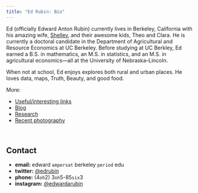 ```yaml
---
title: "Ed Rubin: Bio"
---
```


Ed (officially Edward Anton Rubin) currently lives in Berkeley, California with his amazing wife, [Shelley](http://yourwritinghelper.com), and their awesome kids, Theo and Clara. He is currently a doctoral candidate in the Department of Agricultural and Resource Economics at UC Berkeley. Before studying at UC Berkley, Ed earned a B.S. in mathematics, an M.S. in statistics, and an M.S. in agricultural economics—all at the University of Nebraska–Lincoln.

When not at school, Ed enjoys explores both rural and urban places. He loves data, maps, Truth, Beauty, and good food.

More:

- [Useful/interesting links](links.html)
- [Blog](blog.html)
- [Research](research.html)
- [Recent photography](https://instagram.com/edwardarubin/)

<br>

## Contact

- __email:__ edward `ampersat` berkeley `period` edu
- __twitter:__ [\@edrubin](https://twitter.com/edrubin)
- __phone:__ (4`oh`2) 3`oh`5-85`six`3
- __instagram:__ [\@edwardarubin](https://instagram.com/edwardarubin/)

<br>

<!-- ![](Photos/theoAndEd.jpg) -->
